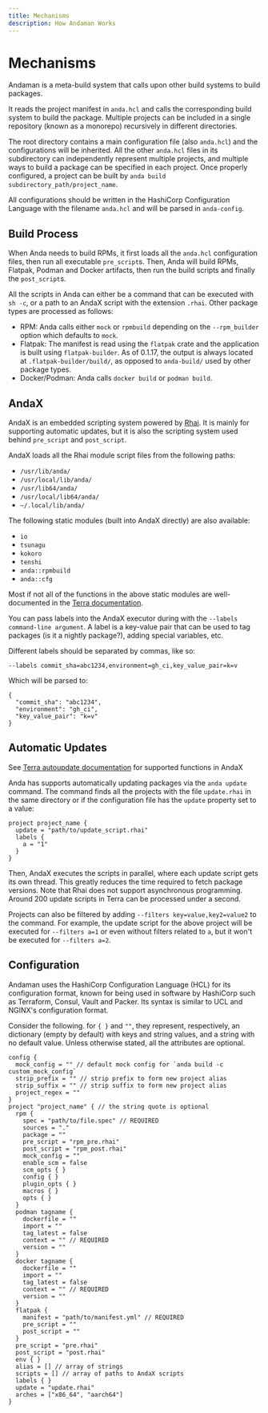 ```yaml
---
title: Mechanisms
description: How Andaman Works
---
```



# Mechanisms

Andaman is a meta-build system that calls upon other build systems to build packages.

It reads the project manifest in `anda.hcl` and calls the corresponding build system to build the package. Multiple projects can be included in a single repository (known as a monorepo) recursively in different directories.

The root directory contains a main configuration file (also `anda.hcl`) and the configurations will be inherited. All the other `anda.hcl` files in its subdirectory can independently represent multiple projects, and multiple ways to build a package can be specified in each project. Once properly configured, a project can be built by `anda build subdirectory_path/project_name`.

All configurations should be written in the HashiCorp Configuration Language with the filename `anda.hcl` and will be parsed in `anda-config`.

## Build Process

When Anda needs to build RPMs, it first loads all the `anda.hcl` configuration files, then run all executable `pre_script`s. Then, Anda will build RPMs, Flatpak, Podman and Docker artifacts, then run the build scripts and finally the `post_script`s.

All the scripts in Anda can either be a command that can be executed with `sh -c`, or a path to an AndaX script with the extension `.rhai`. Other package types are processed as follows:

- RPM: Anda calls either `mock` or `rpmbuild` depending on the `--rpm_builder` option which defaults to `mock`.
- Flatpak: The manifest is read using the `flatpak` crate and the application is built using `flatpak-builder`.
  <Callout type="info">
    As of 0.1.17, the output is always located at `.flatpak-builder/build/`, as
    opposed to `anda-build/` used by other package types.
  </Callout>
- Docker/Podman: Anda calls `docker build` or `podman build`.

## AndaX

AndaX is an embedded scripting system powered by [Rhai](https://https://rhai.rs/). It is mainly for supporting automatic updates, but it is also the scripting system used behind `pre_script` and `post_script`.

AndaX loads all the Rhai module script files from the following paths:

- `/usr/lib/anda/`
- `/usr/local/lib/anda/`
- `/usr/lib64/anda/`
- `/usr/local/lib64/anda/`
- `~/.local/lib/anda/`

The following static modules (built into AndaX directly) are also available:

- `io`
- `tsunagu`
- `kokoro`
- `tenshi`
- `anda::rpmbuild`
- `anda::cfg`

Most if not all of the functions in the above static modules are well-documented in the [Terra documentation](/terra/autoupdate).

You can pass labels into the AndaX executor during with the `--labels command-line argument`. A label is a key-value pair that can be used to tag packages (is it a nightly package?), adding special variables, etc.

Different labels should be separated by commas, like so:

```shell
--labels commit_sha=abc1234,environment=gh_ci,key_value_pair=k=v
```

Which will be parsed to:

```rhai
{
  "commit_sha": "abc1234",
  "environment": "gh_ci",
  "key_value_pair": "k=v"
}
```

## Automatic Updates

See [Terra autoupdate documentation](/terra/autoupdate) for supported functions in AndaX

Anda has supports automatically updating packages via the `anda update` command. The command finds all the projects with the file `update.rhai` in the same directory or if the configuration file has the `update` property set to a value:

```rhai
project project_name {
  update = "path/to/update_script.rhai"
  labels {
    a = "1"
  }
}
```

Then, AndaX executes the scripts in parallel, where each update script gets its own thread. This greatly reduces the time required to fetch package versions. Note that Rhai does not support asynchronous programming. Around 200 update scripts in Terra can be processed under a second.

Projects can also be filtered by adding `--filters key=value,key2=value2` to the command. For example, the update script for the above project will be executed for `--filters a=1` or even without filters related to `a`, but it won't be executed for `--filters a=2`.

## Configuration

Andaman uses the HashiCorp Configuration Language (HCL) for its configuration format, known for being used in software by HashiCorp such as Terraform, Consul, Vault and Packer. Its syntax is similar to UCL and NGINX's configuration format.

Consider the following. for `{ }` and `""`, they represent, respectively, an dictionary (empty by default) with keys and string values, and a string with no default value. Unless otherwise stated, all the attributes are optional.

```hcl
config {
  mock_config = "" // default mock config for `anda build -c custom_mock_config`
  strip_prefix = "" // strip prefix to form new project alias
  strip_suffix = "" // strip suffix to form new project alias
  project_regex = ""
}
project "project_name" { // the string quote is optional
  rpm {
    spec = "path/to/file.spec" // REQUIRED
    sources = "."
    package = ""
    pre_script = "rpm_pre.rhai"
    post_script = "rpm_post.rhai"
    mock_config = ""
    enable_scm = false
    scm_opts { }
    config { }
    plugin_opts { }
    macros { }
    opts { }
  }
  podman tagname {
    dockerfile = ""
    import = ""
    tag_latest = false
    context = "" // REQUIRED
    version = ""
  }
  docker tagname {
    dockerfile = ""
    import = ""
    tag_latest = false
    context = "" // REQUIRED
    version = ""
  }
  flatpak {
    manifest = "path/to/manifest.yml" // REQUIRED
    pre_script = ""
    post_script = ""
  }
  pre_script = "pre.rhai"
  post_script = "post.rhai"
  env { }
  alias = [] // array of strings
  scripts = [] // array of paths to AndaX scripts
  labels { }
  update = "update.rhai"
  arches = ["x86_64", "aarch64"]
}
```
